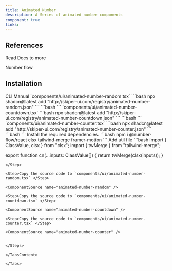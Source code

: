 ```yaml
---
title: Animated Number
description: A Series of animated number components
component: true
links:
---
```


<ComponentPreview
  name="animated-number-random-demo"
  className="[&_.preview>[data-orientation=vertical]]:sm:max-w-[70%]"
  description="All variations"
/>

<ComponentPreview
  name="animated-number-countdown-demo"
  className="[&_.preview>[data-orientation=vertical]]:sm:max-w-[70%]"
  description="All variations"
/>
<ComponentPreview
  name="animated-number-counter-demo"
  className="[&_.preview>[data-orientation=vertical]]:sm:max-w-[70%]"
  description="All variations"
/>


## References

<Citations>
  <p className="font-medium text-primary">Read Docs to more</p>
  <CitationList>
    <CitationItem>
      <CitationLink
        href="https://www.npmjs.com/package/number-flow"
        target="_blank"
        rel="noopener noreferrer"
      >
        Number flow 
      </CitationLink>
    </CitationItem>
  </CitationList>
</Citations>

## Installation



<Tabs defaultValue="cli">

<TabsList>
  <TabsTrigger value="cli">CLI</TabsTrigger>
  <TabsTrigger value="manual">Manual</TabsTrigger>
</TabsList>

<TabsContent value="cli">

<Steps>

<Step>
`components/ui/animated-number-random.tsx`
```bash
  npx shadcn@latest add "http://skiper-ui.com/registry/animated-number-random.json"
```
```bash
 <AnimatedNumberRandom value={numbers[currentIndex]} diff={diffs[currentIndex]} />
```
</Step>

<Step>
`components/ui/animated-number-countdown.tsx`
```bash
  npx shadcn@latest add "http://skiper-ui.com/registry/animated-number-countdown.json"
```
```bash
<AnimatedNumberCountdown endDate={new Date("2025-12-31")} className="my-4" />
```
</Step>
<Step>
`components/ui/animated-number-counter.tsx`
```bash
  npx shadcn@latest add "http://skiper-ui.com/registry/animated-number-counter.json"
```
```bash
<AnimatedNumberCounter />
```
</Step>
</Steps>

</TabsContent>

<TabsContent value="manual">

<Steps>

<Step>
Install the required dependencies.
```bash
  npm i @number-flow/react clsx tailwind-merge framer-motion
```
</Step>
<Step>
Add util file
```bash
import { ClassValue, clsx } from "clsx";
import { twMerge } from "tailwind-merge";
 
export function cn(...inputs: ClassValue[]) {
  return twMerge(clsx(inputs));
}
```
</Step>

<Step>Copy the source code to `components/ui/animated-number-random.tsx` </Step>

<ComponentSource name="animated-number-random" />

<Step>Copy the source code to `components/ui/animated-number-countdown.tsx` </Step>

<ComponentSource name="animated-number-countdown" />

<Step>Copy the source code to `components/ui/animated-number-counter.tsx` </Step>

<ComponentSource name="animated-number-counter" />


</Steps>

</TabsContent>

</Tabs>
